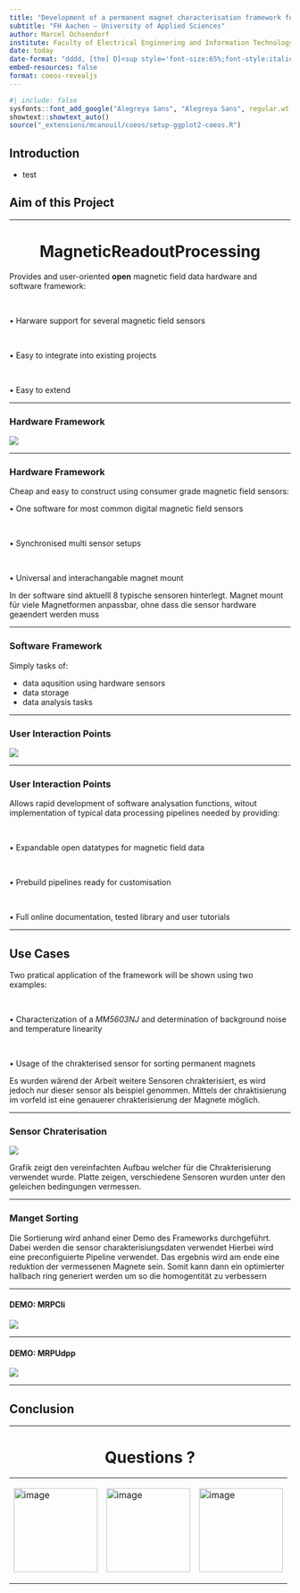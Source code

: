 ```yaml
---
title: "Development of a permanent magnet characterisation framework for use in low-field MRI systems"
subtitle: "FH Aachen – University of Applied Sciences"
author: Marcel Ochsendorf
institute: Faculty of Electrical Enginnering and Information Technology - Information Systems Engineering
date: today
date-format: "dddd, [the] D[<sup style='font-size:65%;font-style:italic;'>th</sup>] [of] MMMM, YYYY"
embed-resources: false
format: coeos-revealjs
---
```


```r
#| include: false
sysfonts::font_add_google("Alegreya Sans", "Alegreya Sans", regular.wt = 300)
showtext::showtext_auto()
source("_extensions/mcanouil/coeos/setup-ggplot2-coeos.R")
```



## Introduction

* test

## Aim of this Project

---


##  

<h1 class="r-fit-text" style="text-align: center;">MagneticReadoutProcessing</h1>

<p class="fragment">Provides and user-oriented **open** magnetic field data hardware and software framework:</p>
<br />
<p class="fragment">&#x2022; Harware support for several magnetic field sensors</p>
<br />
<p class="fragment">&#x2022; Easy to integrate into existing projects</p>
<br />
<p class="fragment">&#x2022; Easy to extend</p>





---

### Hardware Framework

![](images/3D_sensor.png)

---

### Hardware Framework

Cheap and easy to construct using consumer grade magnetic field sensors:
<br />
<p class="fragment">&#x2022; One software for most common digital magnetic field sensors</p>
<br />
<p class="fragment">&#x2022; Synchronised multi sensor setups</p>
<br />
<p class="fragment">&#x2022; Universal and interachangable magnet mount</p>


<aside class="notes">
    In der software sind aktuelll 8 typische sensoren hinterlegt.
    Magnet mount für viele Magnetformen anpassbar, ohne dass die sensor hardware geaendert werden muss
</aside>

---

### Software Framework

Simply tasks of: 

* data aqusition using hardware sensors
* data storage
* data analysis tasks

---

### User Interaction Points

![](images/MRP_high_level_overview.png)

---

### User Interaction Points

Allows rapid development of software analysation functions, witout implementation of typical data processing pipelines needed by providing:

<br />
<p class="fragment">&#x2022; Expandable open datatypes for magnetic field data</p>
<br />
<p class="fragment">&#x2022; Prebuild pipelines ready for customisation</p>
<br />
<p class="fragment">&#x2022; Full online documentation, tested library and user tutorials</p>

---

## Use Cases

Two pratical application of the framework will be shown using two examples:

<br />
<p class="fragment">&#x2022; Characterization of a *MM5603NJ* and determination of background noise and temperature linearity</p>
<br />
<p class="fragment">&#x2022; Usage of the chrakterised sensor for sorting permanent magnets</p>

<aside class="notes">
    Es wurden wärend der Arbeit weitere Sensoren chrakterisiert, es wird jedoch nur dieser sensor als beispiel genommen.
    Mittels der chraktisierung im vorfeld ist eine genauerer chrakterisierung der Magnete möglich.

</aside>
---



### Sensor Chraterisation

![](images/MRP_high_level_overview.png)

<aside class="notes">
    Grafik zeigt den vereinfachten Aufbau welcher für die Chrakterisierung verwendet wurde.
    Platte zeigen, verschiedene Sensoren wurden unter den geleichen bedingungen vermessen.
</aside>

---

### Manget Sorting




<aside class="notes">
    Die Sortierung wird anhand einer Demo des Frameworks durchgeführt.
    Dabei werden die sensor charakterisiungsdaten verwendet
    Hierbei wird eine preconfiguierte Pipeline verwendet.
    Das ergebnis wird am ende eine reduktion der vermessenen Magnete sein.
    Somit kann dann ein optimierter hallbach ring generiert werden um so die homogentität zu verbessern
</aside>


---

#### DEMO: MRPCli

![](images/MRPCli.gif)



---

#### DEMO: MRPUdpp

![](images/MRPUdpp.gif)




---

## Conclusion



---

# 
<h1 class="r-fit-text" style="text-align: center;">Questions ?</h1>


<table>
<tr><td><p>[<img src="images/github-mark-white.png" alt="image" width="150" height="auto">](https://github.com/LFB-MRI/MagneticReadoutProcessing) </p></td><td><p>[<img src="images/researchgate.svg" alt="image" width="150" height="auto">](https://www.researchgate.net/publication/374388764_Development_of_a_permanent_magnet_characterisation_framework_for_use_in_low-field_MRI_systems) </p><td>[<img src="images/avatar.png" alt="image" width="150" height="auto">](https://marcelochsendorf.com)</td></td></tr>
</table>
